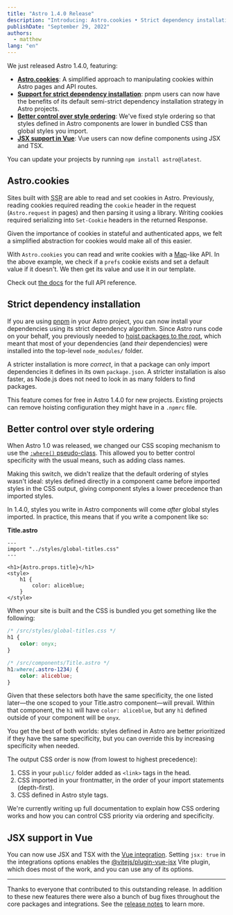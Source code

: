 ```yaml
---
title: "Astro 1.4.0 Release"
description: "Introducing: Astro.cookies • Strict dependency installation • Better control over style ordering • JSX in Vue components"
publishDate: "September 29, 2022"
authors:
  - matthew
lang: "en"
---
```




We just released Astro 1.4.0, featuring:

- **[Astro.cookies](#astro-cookies)**: A simplified approach to manipulating cookies within Astro pages and API routes.
- **[Support for strict dependency installation](#strict-dependency-installation)**: pnpm users can now have the benefits of its default semi-strict dependency installation strategy in Astro projects.
- **[Better control over style ordering](#better-control-over-style-ordering)**: We've fixed style ordering so that styles defined in Astro components are lower in bundled CSS than global styles you import.
- **[JSX support in Vue](#jsx-support-in-vue)**: Vue users can now define components using JSX and TSX.

You can update your projects by running `npm install astro@latest`.

## Astro.cookies

<BlogContentImage src={cookies} alt="Code example that shows off using Astro.cookies" />

Sites built with <abbr title="Server-side rendering">SSR</abbr> are able to read and set cookies in Astro. Previously, reading cookies required reading the `cookie` header in the request (`Astro.request` in pages) and then parsing it using a library. Writing cookies required serializing into `Set-Cookie` headers in the returned Response.

Given the importance of cookies in stateful and authenticated apps, we felt a simplified abstraction for cookies would make all of this easier.

With `Astro.cookies` you can read and write cookies with a [Map](https://developer.mozilla.org/en-US/docs/Web/JavaScript/Reference/Global_Objects/Map)-like API. In the above example, we check if a `prefs` cookie exists and set a default value if it doesn't. We then get its value and use it in our template.

Check out [the docs](https://docs.astro.build/en/reference/api-reference/#astrocookies) for the full API reference.

## Strict dependency installation

If you are using [pnpm](https://pnpm.io/) in your Astro project, you can now install your dependencies using its strict dependency algorithm. Since Astro runs code on your behalf, you previously needed to [hoist packages to the root](https://pnpm.io/blog/2020/10/17/node-modules-configuration-options-with-pnpm#the-worst-case---hoisting-to-the-root), which meant that most of your dependencies (and _their_ dependencies) were installed into the top-level `node_modules/` folder.

A stricter installation is more _correct_, in that a package can only import dependencies it defines in its own `package.json`. A stricter installation is also faster, as Node.js does not need to look in as many folders to find packages.

This feature comes for free in Astro 1.4.0 for new projects. Existing projects can remove hoisting configuration they might have in a `.npmrc` file.

## Better control over style ordering

When Astro 1.0 was released, we changed our CSS scoping mechanism to use the [`:where()` pseudo-class](https://developer.mozilla.org/en-US/docs/Web/CSS/:where). This allowed you to better control specificity with the usual means, such as adding class names.

Making this switch, we didn't realize that the default ordering of styles wasn't ideal: styles defined directly in a component came before imported styles in the CSS output, giving component styles a lower precedence than imported styles.

In 1.4.0, styles you write in Astro components will come _after_ global styles imported. In practice, this means that if you write a component like so:

**Title.astro**

```astro
---
import "../styles/global-titles.css"
---

<h1>{Astro.props.title}</h1>
<style>
	h1 {
		color: aliceblue;
	}
</style>
```

When your site is built and the CSS is bundled you get something like the following:

```css
/* /src/styles/global-titles.css */
h1 {
	color: onyx;
}

/* /src/components/Title.astro */
h1:where(.astro-1234) {
	color: aliceblue;
}
```

Given that these selectors both have the same specificity, the one listed later—the one scoped to your Title.astro component—will prevail. Within that component, the `h1` will have `color: aliceblue`, but any `h1` defined outside of your component will be `onyx`.

You get the best of both worlds: styles defined in Astro are better prioritized if they have the same specificity, but you can override this by increasing specificity when needed.

The output CSS order is now (from lowest to highest precedence):

1. CSS in your `public/` folder added as `<link>` tags in the head.
1. CSS imported in your frontmatter, in the order of your import statements (depth-first).
1. CSS defined in Astro style tags.

We're currently writing up full documentation to explain how CSS ordering works and how you can control CSS priority via ordering and specificity.

## JSX support in Vue

<BlogContentImage src={vueJsx} alt="Code example that shows a JSX component defined with Vue" />

You can now use JSX and TSX with the [Vue integration](https://github.com/withastro/astro/blob/d08093f7d4f9762c0edc71e14c796d7ea8038cda/packages/integrations/vue/README.md). Setting `jsx: true` in the integrations options enables the [@vitejs/plugin-vue-jsx](https://github.com/vitejs/vite/tree/main/packages/plugin-vue-jsx) Vite plugin, which does most of the work, and you can use any of its options.

---

Thanks to everyone that contributed to this outstanding release. In addition to these new features there were also a bunch of bug fixes throughout the core packages and integrations. See the [release notes](https://github.com/withastro/astro/pull/4903) to learn more.
